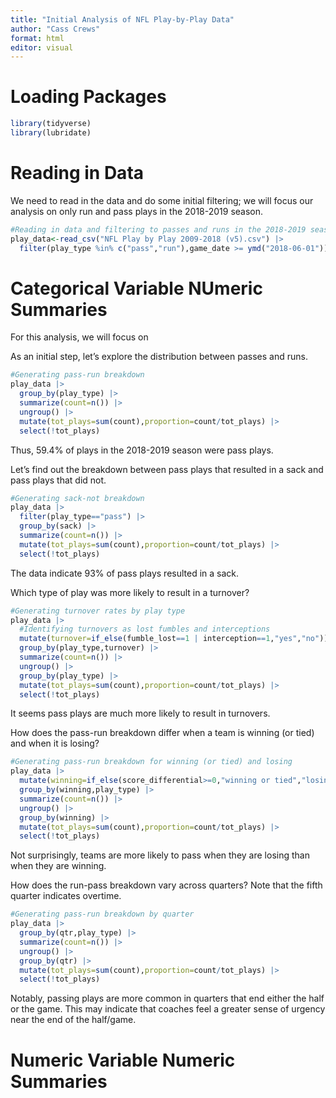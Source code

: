 ```yaml
---
title: "Initial Analysis of NFL Play-by-Play Data"
author: "Cass Crews"
format: html
editor: visual
---
```


# Loading Packages

```r
library(tidyverse)
library(lubridate)
```


# Reading in Data

We need to read in the data and do some initial filtering; we will focus our analysis on only run and pass plays in the 2018-2019 season. 

```r
#Reading in data and filtering to passes and runs in the 2018-2019 season
play_data<-read_csv("NFL Play by Play 2009-2018 (v5).csv") |>
  filter(play_type %in% c("pass","run"),game_date >= ymd("2018-06-01"))
```
# Categorical Variable NUmeric Summaries

For this analysis, we will focus on 

As an initial step, let's explore the distribution between passes and runs.

```r
#Generating pass-run breakdown
play_data |>
  group_by(play_type) |>
  summarize(count=n()) |>
  ungroup() |>
  mutate(tot_plays=sum(count),proportion=count/tot_plays) |>
  select(!tot_plays)
```

Thus, 59.4% of plays in the 2018-2019 season were pass plays. 

Let's find out the breakdown between pass plays that resulted in a sack and pass plays that did not. 

```r
#Generating sack-not breakdown
play_data |>
  filter(play_type=="pass") |>
  group_by(sack) |>
  summarize(count=n()) |>
  mutate(tot_plays=sum(count),proportion=count/tot_plays) |>
  select(!tot_plays)
```

The data indicate 93% of pass plays resulted in a sack. 

Which type of play was more likely to result in a turnover? 

```r
#Generating turnover rates by play type
play_data |>
  #Identifying turnovers as lost fumbles and interceptions
  mutate(turnover=if_else(fumble_lost==1 | interception==1,"yes","no")) |>
  group_by(play_type,turnover) |>
  summarize(count=n()) |>
  ungroup() |>
  group_by(play_type) |>
  mutate(tot_plays=sum(count),proportion=count/tot_plays) |>
  select(!tot_plays)
```

It seems pass plays are much more likely to result in turnovers. 

How does the pass-run breakdown differ when a team is winning (or tied) and when it is losing? 

```r
#Generating pass-run breakdown for winning (or tied) and losing
play_data |>
  mutate(winning=if_else(score_differential>=0,"winning or tied","losing")) |>
  group_by(winning,play_type) |>
  summarize(count=n()) |>
  ungroup() |>
  group_by(winning) |>
  mutate(tot_plays=sum(count),proportion=count/tot_plays) |>
  select(!tot_plays)
```


Not surprisingly, teams are more likely to pass when they are losing than when they are winning. 


How does the run-pass breakdown vary across quarters? Note that the fifth quarter indicates overtime. 

```r
#Generating pass-run breakdown by quarter
play_data |>
  group_by(qtr,play_type) |>
  summarize(count=n()) |>
  ungroup() |>
  group_by(qtr) |>
  mutate(tot_plays=sum(count),proportion=count/tot_plays) |>
  select(!tot_plays)
```

Notably, passing plays are more common in quarters that end either the half or the game. This may indicate that coaches feel a greater sense of urgency near the end of the half/game. 


# Numeric Variable Numeric Summaries



